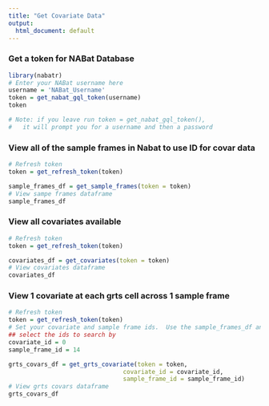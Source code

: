 ```yaml
---
title: "Get Covariate Data"
output:
  html_document: default
---
```



### Get a token for NABat Database
```r
library(nabatr)
# Enter your NABat username here
username = 'NABat_Username'
token = get_nabat_gql_token(username)
token

# Note: if you leave run token = get_nabat_gql_token(),
#   it will prompt you for a username and then a password
```

### View all of the sample frames in Nabat to use ID for covar data
```r
# Refresh token
token = get_refresh_token(token)

sample_frames_df = get_sample_frames(token = token)
# View sampe frames dataframe
sample_frames_df
```

### View all covariates available
```r
# Refresh token
token = get_refresh_token(token)

covariates_df = get_covariates(token = token)
# View covariates dataframe
covariates_df
```

### View 1 covariate at each grts cell across 1 sample frame
```r
# Refresh token
token = get_refresh_token(token)
# Set your covariate and sample frame ids.  Use the sample_frames_df and covariate_df to 
## select the ids to search by
covariate_id = 0
sample_frame_id = 14

grts_covars_df = get_grts_covariate(token = token,
                                covariate_id = covariate_id, 
                                sample_frame_id = sample_frame_id)
# View grts covars dataframe
grts_covars_df
```


